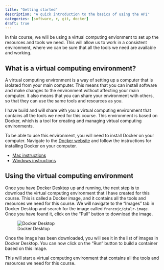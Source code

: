 ```yaml
---
title: "Getting started"
description: "A quick introduction to the basics of using the API"
categories: [software, r, git, docker]
draft: true
---
```


In this course, we will be using a virtual computing envionment to set up the resources and tools we need. This will allow us to work in a consistent environment, where we can be sure that all the tools we need are available and working.

## What is a virtual computing environment?

A virtual computing environment is a way of setting up a computer that is isolated from your main computer. This means that you can install software and make changes to the environment without affecting your main computer. It also means that you can share your environment with others, so that they can use the same tools and resources as you.

I have build and will share with you a virtual computing environment that contains all the tools we need for this course. This environment is based on Docker, which is a tool for creating and managing virtual computing environments.

To be able to use this environment, you will need to install Docker on your computer. Navigate to the [Docker website](https://www.docker.com/products/docker-desktop/) and follow the instructions for installing Docker on your computer.

- [Mac instructions](https://docs.docker.com/desktop/install/mac-install/)
- [Windows instructions](https://docs.docker.com/desktop/install/windows-install/)

## Using the virtual computing environment

Once you have Docker Desktop up and running, the next step is to download the virtual computing environment that I have created for this course. This is called a Docker image, and it contains all the tools and resources we need for this course. We will navigate to the "Images" tab in Docker Desktop and search  for the image called `francojc/qtalr-image`. Once you have found it, click on the "Pull" button to download the image.

![Docker Desktop](images/docker-desktop.png)

Once the image has been downloaded, you will see it in the list of images in Docker Desktop. You can now click on the "Run" button to build a container based on this image.




This will start a virtual computing environment that contains all the tools and resources we need for this course.